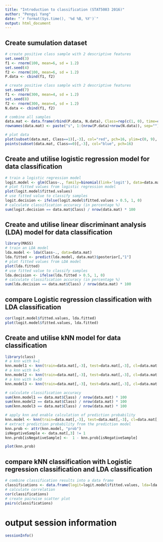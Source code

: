 ```yaml
---
title: "Introduction to classification (STAT5003 2016)"
author: "Pengyi Yang"
date: "`r format(Sys.time(), '%d %B, %Y')`"
output: html_document
---
```


## Create sumulation dataset
```r
# create positive class sample with 2 descriptive features
set.seed(3)
f1 <- rnorm(100, mean=6, sd = 1.2)
set.seed(4)
f2 <- rnorm(100, mean=6, sd = 1.2)
P.data <- cbind(f1, f2)

# create positive class sample with 2 descriptive features
set.seed(7)
f1 <- rnorm(300, mean=4, sd = 1.2)
set.seed(8)
f2 <- rnorm(300, mean=4, sd = 1.2)
N.data <- cbind(f1, f2)

# combine all samples
data.mat <- data.frame(rbind(P.data, N.data), Class=rep(c(1, 0), time=c(nrow(P.data), nrow(N.data))))
rownames(data.mat) <- paste("s", 1:(nrow(P.data)+nrow(N.data)), sep="")

# plot data
plot(subset(data.mat, Class==1)[,-3], col="red", pch=16, ylim=c(0, 9), xlim=c(0, 9), xlab="Feature 1", ylab="Feature 2")
points(subset(data.mat, Class==0)[,-3], col="blue", pch=16)
```

## Create and utilise logistic regression model for data classification
```r
# train a logistic regression model
logit.model <- glm(Class~., family=binomial(link='logit'), data=data.mat)
# plot fitted values from logistic regression model
plot(logit.model$fitted.values)
# use fitted value to classify samples
logit.decision <- ifelse(logit.model$fitted.values > 0.5, 1, 0)
# calculate classification accuracy (in percentage %)
sum(logit.decision == data.mat$Class) / nrow(data.mat) * 100
```


## Create and utilise linear discriminant analysis (LDA) model for data classification
```r
library(MASS)
# train an LDA model
lda.model <- lda(Class~., data=data.mat)
lda.fitted <- predict(lda.model, data.mat)$posterior[,"1"]
# plot fitted values from LDA model
plot(lda.fitted)
# use fitted value to classify samples
lda.decision <- ifelse(lda.fitted > 0.5, 1, 0)
# calculate classification accuracy (in percentage %)
sum(lda.decision == data.mat$Class) / nrow(data.mat) * 100
```

## compare Logistic regression classification with LDA classification
```r
cor(logit.model$fitted.values, lda.fitted)
plot(logit.model$fitted.values, lda.fitted)
```

## Create and utilise kNN model for data classification
```r
library(class)
# a knn with k=1
knn.model1 <- knn(train=data.mat[,-3], test=data.mat[,-3], cl=data.mat[,3], k=1)
# a knn with k=5
knn.model2 <- knn(train=data.mat[,-3], test=data.mat[,-3], cl=data.mat[,3], k=5)
# a knn with k=50
knn.model3 <- knn(train=data.mat[,-3], test=data.mat[,-3], cl=data.mat[,3], k=50)

# calculate classification accuracy
sum(knn.model1 == data.mat$Class) / nrow(data.mat) * 100
sum(knn.model2 == data.mat$Class) / nrow(data.mat) * 100
sum(knn.model3 == data.mat$Class) / nrow(data.mat) * 100

# apply knn and enable calculation of prediction probability
knn.model <- knn(train=data.mat[,-3], test=data.mat[,-3], cl=data.mat[,3], k=5, prob=TRUE)
# extract prediction probability from the prediction model
knn.prob <- attr(knn.model, "prob")
isNegativeSample <- data.mat[,3] != 1
knn.prob[isNegativeSample] <-  1 - knn.prob[isNegativeSample]

plot(knn.prob)
```

## compare kNN classification with Logistic regression classification and LDA classification
```r
# combine classification results into a data frame
classifications <- data.frame(logit=logit.model$fitted.values, lda=lda.fitted, knn=knn.prob)
# calculate correlation
cor(classifications)
# create pairwise scatter plot
pairs(classifications)
```



# output session information
```r
sessionInfo()
```



